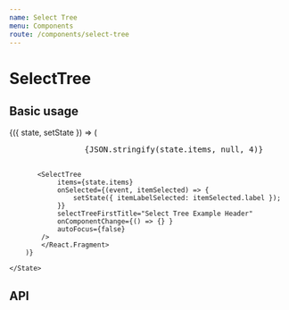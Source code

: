 ```yaml
---
name: Select Tree
menu: Components
route: /components/select-tree
---
```




# SelectTree


## Basic usage

<Playground>
    <State initial={{
        items: selectTreeItems,
    }}>
        {({ state, setState }) => (
            <React.Fragment>
            <pre style={{ maxHeight: '135px', overflowX: 'auto' }}>
                {JSON.stringify(state.items, null, 4)}
            </pre>

           <SelectTree
                items={state.items}
                onSelected={(event, itemSelected) => {
                    setState({ itemLabelSelected: itemSelected.label });
                }}
                selectTreeFirstTitle="Select Tree Example Header"
                onComponentChange={() => {} }
                autoFocus={false}
            />
            </React.Fragment>
        )}

    </State>
</Playground>

## API

<Props of={SelectTree} />